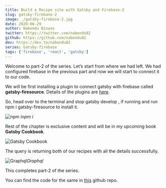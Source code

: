 ```yaml
---
title: Build a Recipe site with Gatsby and Firebase-2
slug: gatsby-firebase-2
image: ./gatsby-firebase-2.jpg
date: 2020-06-29
author: Nabendu Biswas
twitter: https://twitter.com/nabendu82
github: https://github.com/nabendu82
dev: https://dev.to/nabendu82
series: Gatsby-firebase
tags: ['firebase', 'react', 'gatsby']
---
```


Welcome to part-2 of the series. Let’s start from where we had left. We had configured firebase in the previous part and now we will start to connect it to our code.

We will be first installing a plugin to connect gatsby with firebase called **gatsby-firesource**. Details of the plugins are [here](https://www.gatsbyjs.org/packages/gatsby-firesource/?=gatsby-firesource).

So, head over to the terminal and stop gatsby develop , if running and run npm i gatsby-firesource to install it.

![npm i](https://res.cloudinary.com/dxkxvfo2o/image/upload/v1590168406/FirebaseGatsby/2/1_t28sjf.png)*npm i*

Rest of the chapter is exclusive content and will be in my upcoming book **Gatsby Cookbook**.

<div className={styles.image__small}>

![Gatsby Cookbook](https://res.cloudinary.com/dxkxvfo2o/image/upload/v1589892514/Gatsby_rnjo2t.png)

</div>

The query is returning both of our recipes with all the details successfully.

![Graphql](https://res.cloudinary.com/dxkxvfo2o/image/upload/v1590168407/FirebaseGatsby/2/7_suswzx.png)*Graphql*

This completes part-2 of the series.

You can find the code for the same in [this](https://github.com/nabendu82/recipes-homemade) github repo.
